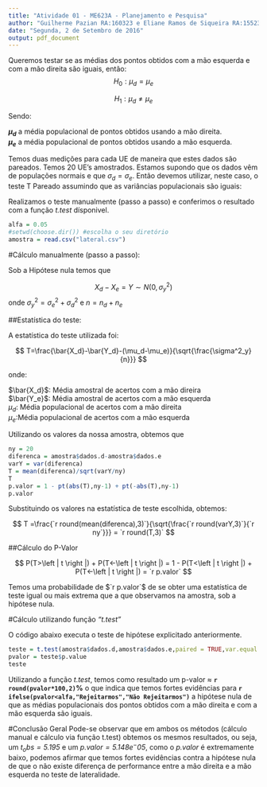 ```yaml
---
title: "Atividade 01 - ME623A - Planejamento e Pesquisa"
author: "Guilherme Pazian RA:160323 e Eliane Ramos de Siqueira RA:155233"
date: "Segunda, 2 de Setembro de 2016"
output: pdf_document
---
```


Queremos testar se as médias dos pontos obtidos com a mão esquerda e com a mão direita são iguais, então:
$$
H_0 : \mu_d = \mu_e
$$
\centerline{VS}
$$
H_1 : \mu_d \neq \mu_e
$$

Sendo:
  
  **$\mu_d$** a média populacional de pontos obtidos usando a mão direita.  
  **$\mu_e$** a média populacional de pontos obtidos usando a mão esquerda.  
  
  
  
Temos duas medições para cada UE de maneira que estes dados são pareados. Temos 20 UE's amostrados. Estamos supondo que os dados vêm de populações normais e que $\sigma_d = \sigma_e$. Então devemos utilizar, neste caso, o teste T Pareado assumindo que as variâncias populacionais são iguais:

Realizamos o teste manualmente (passo a passo) e conferimos o resultado com a função *$t.test$* dísponivel.

```r
alfa = 0.05
#setwd(choose.dir()) #escolha o seu diretório
amostra = read.csv("lateral.csv")
```

#Cálculo manualmente (passo a passo):

Sob a Hipótese nula temos que
 
$$
X_d - X_e = Y \sim N(0,\sigma^2_y)
$$
onde $\sigma^2_y = \sigma^2_e + \sigma^2_d$ e $n = n_d + n_e$

##Estatística do teste:

A estatística do teste utilizada foi:

$$
T=\frac{\bar{X_d}-\bar{Y_d}-(\mu_d-\mu_e)}{\sqrt{\frac{\sigma^2_y}{n}}}
$$

onde:

$\bar{X_d}$: Média amostral de acertos com a mão direira  
$\bar{Y_e}$: Média amostral de acertos com a mão esquerda    
$\mu_d$: Média populacional de acertos com a mão direita     
$\mu_e$:Média populacional de acertos com a mão esquerda



Utilizando os valores da nossa amostra, obtemos que

```r
ny = 20
diferenca = amostra$dados.d-amostra$dados.e
varY = var(diferenca)
T = mean(diferenca)/sqrt(varY/ny)
T
p.valor = 1 - pt(abs(T),ny-1) + pt(-abs(T),ny-1)
p.valor
```

Substituindo os valores na estatística de teste escolhida, obtemos:

$$
T =\frac{`r round(mean(diferenca),3)`}{\sqrt{\frac{`r round(varY,3)`}{`r ny`}}} = `r round(T,3)`
$$


##Cálculo do P-Valor

$$
P(T>\left | t \right |) + P(T<-\left | t \right |) = 1 - P(T<\left | t \right |) + P(T<-\left | t \right |) = `r p.valor`
$$

Temos uma probabilidade de $`r p.valor`$ de se obter uma estatística de teste igual ou mais extrema que a que observamos na amostra, sob a hipótese nula.


#Cálculo utilizando função *"t.test"*
  
O código abaixo executa o teste de hipótese explicitado anteriormente.  

```r
teste = t.test(amostra$dados.d,amostra$dados.e,paired = TRUE,var.equal = TRUE)
pvalor = teste$p.value
teste
```
  

Utilizando a função *t.test*, temos como resultado um p-valor $\approx$ **`r round(pvalor*100,2)`%** o que indica que temos fortes evidências para **`r ifelse(pvalor<alfa,"Rejeitarmos","Não Rejeitarmos")`** a hipótese nula de que as médias populacionais dos pontos obtidos com a mão direita e com a mão esquerda são iguais.

#Conclusão Geral
Pode-se observar que em ambos os métodos (cálculo manual e cálculo via função t.test) obtemos os mesmos resultados, ou seja, um *$t_obs=5.195$* e um *$p.valor=5.148e^-05$*, como o *$p.valor$* é extremamente baixo, podemos afirmar que temos fortes evidências contra a hipótese nula de que o não existe diferença de performance entre a mão direita e a mão esquerda no teste de lateralidade.


